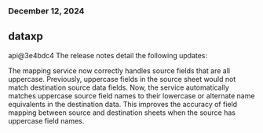 ### December 12, 2024
## dataxp

api@3e4bdc4
The release notes detail the following updates:

The mapping service now correctly handles source fields that are all uppercase. Previously, uppercase fields in the source sheet would not match destination source data fields. Now, the service automatically matches uppercase source field names to their lowercase or alternate name equivalents in the destination data. This improves the accuracy of field mapping between source and destination sheets when the source has uppercase field names.